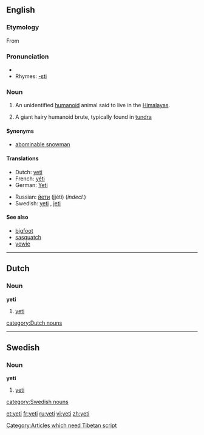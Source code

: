 {{see|Yeti|yéti}}
==English==
{{wikipedia}}
===Etymology===
From {{Tibetan.}} [[Category:Articles which need Tibetan script]]

===Pronunciation===
*{{IPA|/ˈyɛti/}}
*Rhymes: [[Rhymes:English:-ɛti|-ɛti]]

===Noun===
{{en-noun}}

# {{cryptozoology}} An unidentified [[humanoid]] animal said to live in the [[Himalayas]].
# {{fantasy}} A giant hairy humanoid brute, typically found in [[tundra]]

====Synonyms====
*[[abominable snowman]]

====Translations====
{{trans-top|unidentified animal}}
*Dutch: [[#Dutch|yeti]] {{m}}
*French: [[yéti]] {{m}}
*German: [[Yeti]] {{m}}
{{trasn-mid}}
*Russian: [[йети]] (jjéti) {{m}} (''indecl.'')
*Swedish: [[#Swedish|yeti]] {{c}}, [[jeti]] {{c}}
{{trans-bottom}}

====See also====
*[[bigfoot]]
*[[sasquatch]]
*[[yowie]]

----

==Dutch==

===Noun===
'''yeti''' {{m}}

# {{cryptozoology|lang=nl}} [[yeti#English|yeti]]

[[category:Dutch nouns]]

----

==Swedish==

===Noun===
'''yeti''' {{c}}

# {{cryptozoology|lang=sv}} [[yeti#English|yeti]]

[[category:Swedish nouns]]

[[et:yeti]]
[[fr:yeti]]
[[ru:yeti]]
[[vi:yeti]]
[[zh:yeti]]